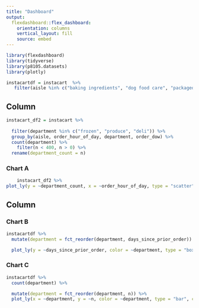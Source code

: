 ```yaml
---
title: "Dashboard"
output: 
  flexdashboard::flex_dashboard:
    orientation: columns
    vertical_layout: fill
    source: embed
---
```


```r
library(flexdashboard)
library(tidyverse)
library(p8105.datasets)
library(plotly)
```

```r
instacartdf = instacart  %>%
   filter(aisle %in% c("baking ingredients", "dog food care", "packaged vegetables fruits")) 
```

Column {data-width=650}
-----------------------------------------------------------------------
```r
instacart_df2 = instacart %>%
  
  filter(department %in% c("frozen", "produce", "deli")) %>%
  group_by(aisle, order_hour_of_day, department, order_dow) %>% 
  count(department) %>% 
    filter(n < 400, n > 0) %>% 
  rename(department_count = n) 
```


### Chart A

```r
    instacart_df2 %>%
plot_ly(y = ~department_count, x = ~order_hour_of_day, type = "scatter", mode = "markers", color=~department, alpha = 0.5, colors = "viridis")
```

Column {data-width=350}
-----------------------------------------------------------------------

### Chart B

```r
instacartdf %>% 
  mutate(department = fct_reorder(department, days_since_prior_order)) %>% 

  plot_ly(y = ~days_since_prior_order, color = ~department, type = "box", colors = "viridis")
```

### Chart C

```r
instacartdf %>% 
  count(department) %>% 

  mutate(department = fct_reorder(department, n)) %>% 
  plot_ly(x = ~department, y = ~n, color = ~department, type = "bar", colors = "viridis")
```

